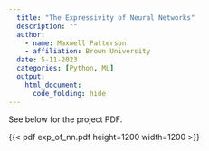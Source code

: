 ```yaml
---
  title: "The Expressivity of Neural Networks"
  description: ""
  author:
    - name: Maxwell Patterson
    - affiliation: Brown University
  date: 5-11-2023
  categories: [Python, ML]
  output: 
    html_document:
      code_folding: hide
---
```


See below for the project PDF.

```{=html}
<style>
.pdf {
  max-width: 100%;
    width: 600px;
    height: 600px;
    border: 10px solid rgba(0,0,0,.2);
    margin: 0;
}
</style>
```
{{< pdf exp_of_nn.pdf height=1200 width=1200 >}}
